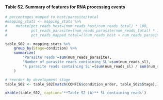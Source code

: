 #### Table S2. Summary of features for RNA processing events

```r
# percentages mapped to host/parasite/total
#mapping_stats <- mapping_stats %>%
#    mutate(pct_reads_host=(num_reads_host/num_reads_total) * 100,
#           pct_reads_parasite=(num_reads_parasite/num_reads_total) * 100,
#           pct_reads_mapped_total=((num_reads_host + num_reads_parasite) / num_reads_total) * 100)

table_S02 <- mapping_stats %>% 
    group_by(Stage=condition) %>% 
    summarize(
        'Parasite reads'=sum(num_reads_parasite),
        'Number of parasite reads containing SL'=sum(num_reads_sl),
        '% parasite reads containing SL'=(sum(num_reads_sl) / sum(num_reads_parasite)) * 100
    )

# reorder by development stage
table_S02 <- table_S02[match(CONFIG$condition_order, table_S02$Stage),]

xkable(table_S02, caption='**Table S2 (A)** SL-containing reads')
```
